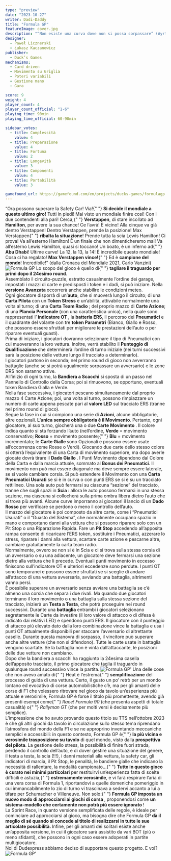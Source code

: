 ```yaml
---
type: "preview"
date: "2023-10-27"
writer: Dadi-Daddy
title: "Formula GP"
featureImage: cover.jpg
description: "“Non esiste una curva dove non si possa sorpassare” (Ayrton Senna)"
designer:
  - Paweł Licznerski
  - Łukasz Kaczanowicz
publisher:
  - Duck’s Games
mechanisms:
  - Card driven
  - Movimento su Griglia
  - Poteri variabili
  - Gestione mano
  - Gara

score: 9
weight: 4
player_count: 4
player_count_official: "1-6"
playing_time: 90min
playing_time_official: 60-90min

sidebar_votes:
  - title: Complessità
    value: 4
  - title: Preparazione
    value: 4
  - title: Fortuna
    value: 2
  - title: Longevità
    value: 3
  - title: Componenti
    value: 4
  - title: Portabilità
    value: 3

gamefound_url: https://gamefound.com/en/projects/ducks-games/formulagp
---
```


<Setting>
  “Ora possono superare la Safety Car! Via!{" "}
  <strong>Si decide il mondiale a questo ultimo giro!</strong> Tutti in piedi!
  Mai visto un mondiale finire così! Con i due contendenti alla pari! Cerca,{" "}
  <strong>Verstappen</strong>, di stare incollato ad <strong>Hamilton</strong>,
  per avere la sua chance! Ce l’avrà! È vicino! Alla cinque va già dentro
  Verstappen! Dentro Verstappen, prende la posizione! Max Verstappen{" "}
  <strong>ribalta la situazione</strong>! Prende tutta la scia Lewis Hamilton!
  Ci prova! Va all’esterno Hamilton! È un finale che non dimenticheremo mai! Va
  all’esterno Lewis Hamilton, quasi si toccano! Un boato, è un inferno ad{" "}
  <strong>Abu Dhabi</strong>! Ultime curve! La 12, la 13, la 14! È incredibile
  questo mondiale! Cosa ci ha regalato! <strong>Max Verstappen vince!</strong>{" "}
  Ed è <strong>campione del mondo</strong>! Incredibile!” (dalla Cronaca del
  Mondiale 2021, Carlo Vanzini)
</Setting>

<img src="./game1.png?t=1" alt="Formula GP" />

<Rules>
  Lo scopo del gioco è quello di{" "}
  <strong>tagliare il traguardo per primi dopo il 24esimo round</strong>.<br />
  Assemblato il circuito-puzzle, estratto casualmente l’ordine dei garage, impostati
  i mazzi di carte e predisposti i token e i dadi, si può iniziare. Nella <strong>
    versione Avanzata
  </strong> occorrerà anche stabilire le condizioni meteo.
  <br />
  Ogni giocatore disporrà di un’<strong>auto</strong>, che si muoverà lungo il circuito;
  di una <strong>Carta Pilota</strong> con un <strong>Token Stress</strong> e un’abilità,
  attivabile normalmente una volta al turno; di una <strong>
    Carta Team Radio
  </strong>; del proprio mazzo di <strong>Carte Azione</strong>; di una <strong>
    Plancia Personale
  </strong> (con una caratteristica unica), nella quale sono rappresentati l’<strong>
    indicatore OT
  </strong>, la <strong>batteria ERS</strong>, il percorso dei <strong>
    Pneumatici
  </strong> e il quadrante del volante con tre <strong>token Parametri</strong> (Bianco,
  Giallo e Rosso, che possono essere sfruttati per migliorare le prestazioni dell’auto
  o per riparare eventuali guasti).
  <br />
  Prima di iniziare, i giocatori dovranno selezionare il tipo di Pneumatici con cui
  muoveranno la loro vettura. Inoltre, verrà stabilito il <strong>
    Punteggio di Qualificazione
  </strong> che determinerà l’ordine di turno iniziale (nei turni successivi sarà
  la posizione delle vetture lungo il tracciato a determinarlo).
  <br />
  I giocatori partono in seconda; nel primo round di gioco non avverranno battaglie
  (anche se si potrà ugualmente sorpassare un avversario) e le zone DRS non saranno
  attive.
  <br />
  All’inizio di ogni turno, la <strong>Bandiera a Scacchi</strong> si sposta di un
  passo nel Pannello di Controllo della Corsa; poi si rimuovono, se opportuno, eventuali
  token Bandiera Gialla e Verde.
  <br />
  Nella fase successiva, i giocatori pescano simultaneamente dal proprio mazzo 4
  Carte Azione; poi, una volta al turno, possono rimpiazzare un numero di carte appena
  pescate pari al <strong>valore LED</strong> sul tracciato ERS (tranne nel primo
  round di gioco).
  <br />
  Segue la fase in cui si compiono una serie di <strong>Azioni</strong>, alcune obbligatorie,
  altre opzionali. <strong>L’unica sempre obbligatoria è il Movimento</strong>. Pertanto,
  ogni giocatore, al suo turno, giocherà una o due <strong>
    Carte Movimento
  </strong>. Il colore indica quanto si sta forzando l’auto (nell’ordine, <strong>
    Verde
  </strong> = movimento conservativo; <strong>Rosso</strong> = movimento possente;{" "}
  <strong>Blu</strong> = movimento incrementato; le <strong>
    Carte Gialle
  </strong> sono Opzionali e possono essere usate all’occorrenza come Rosse o Verdi).
  Giocando due carte dello stesso colore si otterrà l’equivalente di una Carta di
  movimento superiore, ma dopo averle giocate dovrà tirare il <strong>
    Dado Giallo
  </strong>. I Punti Movimento dipendono dal Colore della Carta e dalla marcia attuale,
  sommato al <strong>Bonus dei Pneumatici</strong>. Il movimento non può mai essere
  diagonale ma deve sempre essere laterale, se si vuole cambiare corsia. Si può estendere
  il Movimento con una <strong>Carta Pneumatici Usurati</strong> se si è in curva
  o con punti ERS se si è su un tracciato rettilineo. Una sola auto può fermarsi
  su ciascuna “sezione” del tracciato, tranne che sugli spazi in <strong>
    Scia
  </strong>: allora le auto possono fermarsi in una stessa sezione, ma ciascuna si
  collocherà sulla prima ombra libera dietro l’auto che si trova più avanti. Alcune
  curve imporranno ai giocatori il lancio di un <strong>Dado Rosso</strong> per verificare
  se perdono o meno il controllo dell’auto.
  <br />
  Il mazzo del giocatore è poi composto da altre carte, come i “Pneumatici Usurati”
  o il “Guasto del Sistema”, che normalmente occupano spazio in mano e comportano
  danni alla vettura che si possono riparare solo con un Pit Stop o una Riparazione
  Rapida. Fare un <strong>Pit Stop</strong> accedendo all’apposita rampa consente
  di ricaricare l’ERS token, sostituire i Pneumatici, azzerare lo stress, riparare
  i danni alla vettura, scartare carte azione e pescarne altre, cambiare gratuitamente
  la carta team radio.
  <br />
  Normalmente, ovvero se non si è in Scia e ci si trova sulla stessa corsia di un
  avversario o su una adiacente, un giocatore deve fermarsi una sezione dietro alla
  vettura che li precede. Eventuali punti movimento in eccesso finiscono sull’indicatore
  OT e ulteriori eccedenze sono perdute. I punti OT sono temporanei e possono essere
  sfruttati se si sceglie di andare all’attacco di una vettura avversaria, avviando
  una battaglia, altrimenti vanno persi.
  <br />È possibile superare un avversario senza avviare una battaglia se c’è
  almeno una corsia che separa i due rivali. Ma quando due giocatori terminano
  il loro movimento o una battaglia sulla stessa sezione del tracciato, inizierà
  un <strong>Testa a Testa</strong>, che potrà proseguire nei round successivi.
  Durante una <strong>battaglia</strong> entrambi i giocatori selezionano
  segretamente le Carte da investire (il loro valore di attacco o di difesa è
  indicato dai relativi LED) e spendono punti ERS. Il giocatore con il punteggio
  di attacco più elevato dato dalla loro combinazione vince la battaglia e usa i
  punti OT attualmente disponibili per staccare l’avversario di altrettante
  caselle. Durante questa manovra di sorpasso, il vincitore può superare anche
  altre vetture (che non si difendono). Tutte le carte usate in battaglia
  vengono scartate. Se la battaglia non è vinta dall’attaccante, le posizioni
  delle due vetture non cambiano.
  <br />
  Dopo che la bandiera a scacchi ha raggiunto la 24esima casella dell’apposito
  tracciato, il primo giocatore che taglia il traguardo in qualunque round
  successivo vince la partita.
</Rules>

<img src="./game2.png" alt="Formula GP'" />

<Feedback>
  Una delle cose che non avevo amato di{" "}
  <Link to="/reviews/heat-pedal-to-the-metal/">Heat</Link> è l’estrema{" "}
  <strong>semplificazione</strong> del processo di guida di una vettura. Certo,
  il gusto un po’ retrò per un mondo lontano ed evocativo di corse
  automobilistiche c’è, ma per gli amanti delle corse di F1 che volessero
  ritrovare nel gioco da tavolo un’esperienza più attuale e verosimile, Formula
  GP è forse il titolo più promettente, avendo già presenti esempi come{" "}
  <em>Race! Formula 90</em> (che presenta aspetti di totale casualità) o{" "}
  <em>Rallyman GT</em> (che per molti versi è decisamente più semplice).
  <br />
  L’impressione che ho avuto provando questo titolo su TTS nell’ottobre 2023 è
  che gli altri giochi da tavolo in circolazione sullo stesso tema riprendano
  l’atmosfera del mondo della F1 e se ne approprino inventando meccaniche
  semplici e accessibili: in questo contesto, Formula GP è{" "}
  <strong>la più vicina e verosimile trasposizione su tavolo</strong> di quel
  mondo, visto dalla <strong>prospettiva del pilota</strong>. La gestione dello
  stress, la possibilità di finire fuori strada, perdendo il controllo
  dell’auto, e di dover gestire una situazione del genere, il testa a testa, la
  scia (!!!), i danni materiali alla vettura, la safety car, gli indicatori di
  marcia, il Pit Stop, le penalità, le bandiere gialle che indicano la necessità
  di rallentare, la modalità campionato…{" "}
  <strong>Tutto in questo gioco è curato nei minimi particolari</strong> per
  restituirvi un’esperienza fatta di scelte difficili e astuzia,{" "}
  <strong>estremamente verosimile</strong>, e vi farà respirare l’aria di una
  vera corsa di Formula 1, riportandovi a quelle domeniche pomeriggio in cui
  immancabilmente lo zio di turno vi trascinava a sedervi accanto a lui a tifare
  per Schumacher o Villeneuve. Non solo:{" "}
  <strong>
    Formula GP imposta un nuovo modo di approcciarsi ai giochi di corsa
  </strong>
  , proponendosi come <strong>
    un sistema-modello che certamente non potrà più essere ignorato
  </strong>
  !<br />
  La Sprint Race, in quanto versione semplificata delle regole, è ideale per cominciare
  ad approcciarsi al gioco, ma bisogna dire che Formula GP <strong>
    dà il meglio di sé quando si concede al titolo di realizzarsi in tutte le
    sue articolate possibilità.
  </strong> Infine, per gli amanti dei solitari esiste anche un’apposita versione,
  in cui il giocatore sarà assistito da vari BOT (più o meno sfidanti), che possono
  in ogni caso essere adoperati in partite multigiocatore.
  <br />
  Noi di Dudexpress abbiamo deciso di supportare questo progetto. E voi?
</Feedback>

<img src="./game3.png" alt="Formula GP'" />
